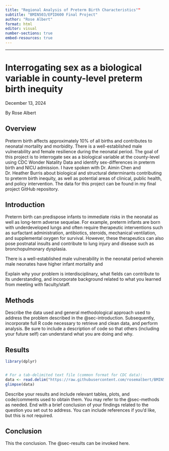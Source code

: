 ```yaml
---
title: "Regional Analysis of Preterm Birth Characteristics""
subtitle: "BMIN503/EPID600 Final Project"
author: "Rose Albert"
format: html
editor: visual
number-sections: true
embed-resources: true
---
```


------------------------------------------------------------------------

# Interrogating sex as a biological variable in county-level preterm birth inequity

December 13, 2024

By Rose Albert

## Overview {#sec-overview}

Preterm birth affects approximately 10% of all births and contributes to neonatal mortality and morbidity. There is a well-established male vulnerability and female resilience during the neonatal period. The goal of this project is to interrogate sex as a biological variable at the county-level using CDC Wonder Natality Data and identify sex-differences in preterm birth and NICU admission. I have spoken with Dr. Aimin Chen and Dr. Heather Burris about biological and structural determinants contributing to preterm birth inequity, as well as potential areas of clinical, public health, and policy intervention. The data for this project can be found in my final project GitHub repository.

## Introduction {#sec-introduction}

Preterm birth can predispose infants to immediate risks in the neonatal as well as long-term adverse sequelae. For example, preterm infants are born with underdeveloped lungs and often require therapeutic interventions such as surfactant administration, antibiotics, steroids, mechanical ventilation, and supplemental oxygen for survival. However, these therapeutics can also pose postnatal insults and contribute to lung injury and disease such as bronchopulmonary dysplasia.

There is a well-established male vulnerability in the neonatal period wherein male neonates have higher infant mortality and

Explain why your problem is interdisciplinary, what fields can contribute to its understanding, and incorporate background related to what you learned from meeting with faculty/staff.

## Methods {#sec-methods}

Describe the data used and general methodological approach used to address the problem described in the @sec-introduction. Subsequently, incorporate full R code necessary to retrieve and clean data, and perform analysis. Be sure to include a description of code so that others (including your future self) can understand what you are doing and why.

## Results {#sec-results}

```r
library(dplyr)


# For a tab-delimited text file (common format for CDC data):
data <- read.delim("https://raw.githubusercontent.com/rosemalbert/BMIN503_Final_Project/refs/heads/master/Natality%2C%202016-2023%20expanded_sex.txt")
glimpse(data)

```

Describe your results and include relevant tables, plots, and code/comments used to obtain them. You may refer to the @sec-methods as needed. End with a brief conclusion of your findings related to the question you set out to address. You can include references if you'd like, but this is not required.

## Conclusion

This the conclusion. The @sec-results can be invoked here.
